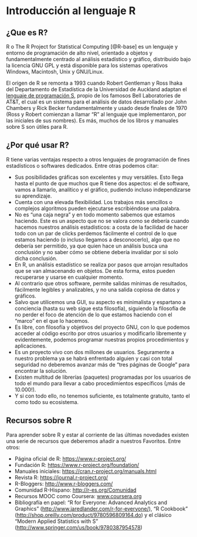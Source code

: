 # Introducción al lenguaje R {#intro}

## ¿Que es R?
R o The R Project for Statistical Computing [@R-base] es un lenguaje y entorno de programación de alto nivel, orientado a objetos y fundamentalmente centrado al análisis estadístico y gráfico, distribuido bajo la licencia GNU GPL y está disponible para los sistemas operativos Windows, Macintosh, Unix y GNU/Linux.

El origen de R se remonta a 1993 cuando Robert Gentleman y Ross Ihaka del Departamento de Estadística de la Universidad de Auckland adaptan el [lenguaje de programación S](https://en.wikipedia.org/wiki/S_(programming_language)), propio de los famosos Bell Laboratories de AT&T, el cual es un sistema para el análisis de datos desarrollado por John Chambers y Rick Becker fundamentalmente y usado desde finales de 1970 (Ross y Robert comienzan a llamar “R” al lenguaje que implementaron, por las iniciales de sus nombres). Es más, muchos de los libros y manuales sobre S son útiles para R. 

## ¿Por qué usar R?
R tiene varias ventajas respecto a otros lenguajes de programación de fines estadísticos o softwares dedicados. Entre otras podemos citar:

* Sus posibilidades gráficas son excelentes y muy versátiles. Esto llega hasta el punto de que muchos que R tiene dos aspectos: el de software, vamos a llamarlo, analítico y el gráfico, pudiendo incluso independizarse su aprendizaje.
* Cuenta con una elevada flexibilidad. Los trabajos más sencillos o complejos algoritmos pueden ejecutarse escribiéndose una palabra.
* No es “una caja negra” y en todo momento sabemos que estamos haciendo. Este es un aspecto que no se valora como se debería cuando hacemos nuestros análisis estadísticos: a costa de la facilidad de hacer todo con un par de clicks perdemos fácilmente el control de lo que estamos haciendo (o incluso llegamos a desconocerlo), algo que no debería ser permitido, ya que quien hace un análisis busca una conclusión y no saber cómo se obtiene debería invalidar por si solo dicha conclusión.
* En R, un análisis estadístico se realiza por pasos que arrojan resultados que se van almacenando en objetos. De esta forma, estos pueden recuperarse y usarse en cualquier momento.
* Al contrario que otros software, permite salidas mínimas de resultados, fácilmente legibles y analizables, y no una salida copiosa de datos y gráficos.
* Salvo que utilicemos una GUI, su aspecto es minimalista y espartano a conciencia (hasta su web sigue esta filosofía), siguiendo la filosofía de no perder el foco de atención de lo que estamos haciendo con el “marco” en el que lo hacemos.
* Es libre, con filosofía y objetivos del proyecto GNU, con lo que podemos acceder al código escrito por otros usuarios y modificarlo libremente y evidentemente, podemos programar nuestras propios procedimientos y aplicaciones.
* Es un proyecto vivo con dos millones de usuarios. Seguramente a nuestro problema ya se habrá enfrentado alguien y casi con total seguridad no deberemos avanzar más de “tres páginas de Google” para encontrar la solución.
* Existen multitud de librerías (paquetes) programadas por los usuarios de todo el mundo para llevar a cabo procedimientos específicos (¡más de 10.000!).
* Y si con todo ello, no tenemos suficiente, es totalmente gratuito, tanto el como todo su ecosistema.

## Recursos sobre R
Para aprender sobre R y estar al corriente de las últimas novedades existen una serie de recursos que deberemos añadir a nuestros Favoritos. Entre otros:

* Página oficial de R: [https://www.r-project.org/](https://www.r-project.org/)
* Fundación R: [https://www.r-project.org/foundation/](https://www.r-project.org/foundation)
* Manuales iniciales: [https://cran.r-project.org/manuals.html](https://cran.r-project.org/manuals.html)
* Revista R: [https://journal.r-project.org/](https://journal.r-project.org/)
* R-Bloggers: [http://www.r-bloggers.com/](http://www.r-bloggers.com/)
* Comunidad R-Hispano: [http://r-es.org/Comunidad](http://r-es.org/Comunidad)
* Recursos MOOC como Coursera: [www.coursera.org](www.coursera.org)
* Bibliografía en papel: "R for Everyone: Advanced Analytics and Graphics" ([http://www.jaredlander.com/r-for-everyone/](http://www.jaredlander.com/r-for-everyone/)), "R Cookbook" ([http://shop.oreilly.com/product/9780596809164.do](http://shop.oreilly.com/product/9780596809164.do)) y el clásico "Modern Applied Statistics with S" ([http://www.springer.com/us/book/9780387954578](http://www.springer.com/us/book/9780387954578))